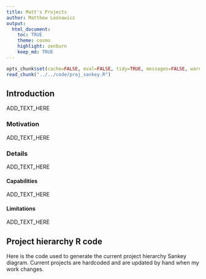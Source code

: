 ```yaml
---
title: Matt's Projects
author: Matthew Leonawicz
output:
  html_document:
    toc: TRUE
    theme: cosmo
    highlight: zenburn
    keep_md: TRUE
---
```


```r
opts_chunk$set(cache=FALSE, eval=FALSE, tidy=TRUE, messages=FALSE, warnings=FALSE)
read_chunk("../../code/proj_sankey.R")
```


## Introduction
ADD_TEXT_HERE

### Motivation
ADD_TEXT_HERE

### Details
ADD_TEXT_HERE

#### Capabilities
ADD_TEXT_HERE

#### Limitations
ADD_TEXT_HERE

## Project hierarchy R code
Here is the code used to generate the current project hierarchy Sankey diagram.
Current projects are hardcoded and are updated by hand when my work changes.

```r
```

```r
```
<style>iframe.rChart{ width: 100%; height: 840px;}</style>
